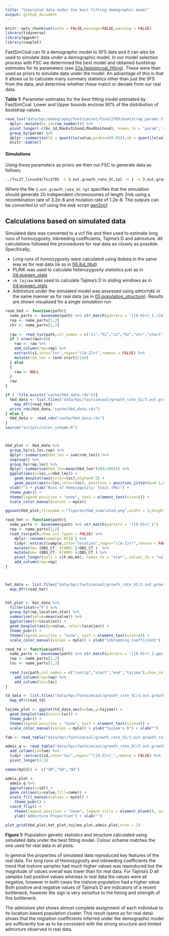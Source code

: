 ```yaml
---
title: "Simulated data under the best fitting demographic model"
output: github_document
---
```


```r
knitr::opts_chunk$set(echo = FALSE,message=FALSE,warning = FALSE)
library(tidyverse)
library(ggpubr)
library(cowplot)
```

FastSimCoal can fit a demographic model to SFS data and it can also be used to simulate data under a demographic model.  In our model selection process with FSC we determined the best model and obtained bootstrap estimates for its parameters (see [22a.fastsimcoal_fitting](22a.fastsimcoal_fitting.md)).  These were then used as priors to simulate data under the model.  An advantage of this is that it allows us to calculate many summary statistics other than just the SFS from the data, and determine whether these match or deviate from our real data. 


**Table 1:** Parameter estimates for the best fitting model estimated by FastSimCoal. Lower and Upper bounds enclose 90% of the distribution of bootstrap values.  
```r
read_tsv("data/hpc/demography/fastsimcoal/final2705/bootstrap_params.txt") %>%
  dplyr::mutate(bs_id=row_number()) %>% 
  pivot_longer(-c(bs_id,MaxEstLhood,MaxObsLhood), names_to = "param", values_to = "value") %>% 
  group_by(param) %>% 
  dplyr::summarise(lb = quantile(value,probs=c(0.05)),ub = quantile(value,probs=c(0.95))) %>% 
  knitr::kable()
```

#### Simulations

Using these parameters as priors we then run FSC to generate data as follows;

```bash
../fsc27_linux64/fsc2702 -t 3.out.growth_rate_SC.tpl -n 1 -e 3.out.growth_rate_SC.est  -E 10 -G x -c 0
```

Where the file `3.out.growth_rate_SC.tpl` specifies that the simulation should generate 20 independent chromosomes of length 2mb using a recombination rate of 3.2e-8 and mutation rate of 1.2e-8.  The outputs can be converted to vcf using the awk script [gen2vcf](data/hpc/fastsimcoal/gen2vcf.awk). 


## Calculations based on simulated data

Simulated data was converted to a vcf file and then used to estimate long runs of homozygosity, inbreeding coefficients, Tajima's D and admixture. All calculations followed the proceedures for real data as closely as possible.  Specifically;

- Long runs of homozygosity were calculated using ibdseq in the same way as for real data (ie as in [06.ibd_hbd](06.ibd_hbd.md))
- PLINK was used to calculate heterozygosity statistics just as in [04.popgen_stats](04.popgen_stats.md)
- `vk tajima` was used to calculate Tajima's D in sliding windows as in [04.popgen_stats](04.popgen_stats.md)
- Admixture under the simulated model was assessed using `ADMIXTURE` in the same manner as for real data (as in [05.population_structure](05.population_structure.md)). Results are shown visualised for a single simulation run


```r
read_hbd <- function(path){
  name_parts <- basename(path) %>% str_match(pattern = "([0-9]+)_1.([0-9]+)")
  rep <- name_parts[1,2]
  chr <- name_parts[1,3]
  
  raw <- read_tsv(path,col_names = c("s1","h1","s2","h2","chr","start","end","LOD"),show_col_types = FALSE) 
  if ( nrow(raw)>0){
    raw <- raw %>% 
    add_column(rep=rep) %>% 
    extract(s1,into="loc",regex="([A-Z]+)",remove = FALSE) %>% 
    mutate(roh_len = (end-start)/1e6)
  } else 
  {
    raw <- NULL
  }
  raw
}

if ( !file.exists("cache/hbd_data.rds")){
  hbd_data <- list.files("data/hpc/fastsimcoal/growth_rate_SC/3.out.growth_rate_SC/ibdseq/","*.hbd",full.names = TRUE) %>%
    map_dfr(read_hbd)
  write_rds(hbd_data,"cache/hbd_data.rds")
} else {
  hbd_data <- read_rds("cache/hbd_data.rds")
}
source("scripts/color_scheme.R")



hbd_plot <- hbd_data %>% 
  group_by(s1,loc,rep) %>% 
  dplyr::summarise(hbd_len = sum(roh_len)) %>% 
  ungroup() %>% 
  group_by(rep,loc) %>% 
  dplyr::summarise(hbd_len=mean(hbd_len*(309/300))) %>% 
  ggplot(aes(x=loc,y=hbd_len)) + 
    geom_boxplot(aes(color=loc),alpha=0.5) +
    geom_point(aes(x=loc,color=loc), position = position_jitter(w=0.1,h=0)) + 
  xlab("") + ylab("Runs of Homozygosity: Total (Mb)") +
  theme_pubr() +
  theme(legend.position = "none", text = element_text(size=8)) +
  scale_color_manual(values = myCol)

ggsave(hbd_plot,filename = "figures/hbd_simulated.png",width = 3,height = 3)
```


```r
read_het <- function(path){
  name_parts <- basename(path) %>% str_match(pattern = "([0-9]+)_1")
  rep <- name_parts[1,2]
  read_tsv(path,show_col_types = FALSE) %>% 
    dplyr::rename(sample=`#IID`) %>% 
    tidyr::extract(sample,into="location",regex="([A-Z]+)",remove = FALSE) %>% 
    mutate(Ho= (OBS_CT-`O(HOM)`)/OBS_CT )  %>% 
    mutate(He= (OBS_CT-`E(HOM)`)/OBS_CT ) %>% 
    pivot_longer(cols = c(F,Ho,He), names_to = "stat", values_to = "value") %>% 
    add_column(rep=rep)
}



het_data <- list.files("data/hpc/fastsimcoal/growth_rate_SC/3.out.growth_rate_SC/plink2/","*.het",full.names = TRUE) %>% 
  map_dfr(read_het)


het_plot <- het_data %>% 
  filter(stat=="F") %>% 
  group_by(rep,location,stat) %>% 
  summarise(value=mean(value)) %>% 
  ggplot(aes(x=location)) + 
  geom_boxplot(aes(y=value, color=location)) + 
  theme_pubr() +
  theme(legend.position = "none", text = element_text(size=8)) +
  scale_color_manual(values = myCol) + ylab("Inbreeding Coefficient") + xlab("")
```



```r
read_td <- function(path){
  name_parts <- basename(path) %>% str_match(pattern = "([0-9]+)_1.gen.vcf.gz_([A-Z]+)")
  rep <- name_parts[1,2]
  loc <- name_parts[1,3]
  
  read_tsv(path,col_names = c("contig","start","end","tajima"),show_col_types = FALSE) %>% 
    add_column(rep=rep) %>% 
    add_column(loc=loc)
}

td_data <- list.files("data/hpc/fastsimcoal/growth_rate_SC/3.out.growth_rate_SC/tajima/","*.td",full.names = TRUE) %>% 
  map_dfr(read_td)

tajima_plot <- ggplot(td_data,aes(x=loc,y=tajima)) + 
  geom_boxplot(aes(color=loc)) + 
  theme_pubr() +
  theme(legend.position = "none", text = element_text(size=8)) +
  scale_color_manual(values = myCol) + ylab("Tajima's D") + xlab("")
```


```r

fam <- read_table("data/hpc/fastsimcoal/growth_rate_SC/3.out.growth_rate_SC/admixture/3.out.growth_rate_SC_1_1.fam",col_names = FALSE) %>% pull(X2)

admix_q <- read_table("data/hpc/fastsimcoal/growth_rate_SC/3.out.growth_rate_SC/admixture/3.out.growth_rate_SC_ldpruned.3.Q",col_names = c("SO","IN","NO")) %>% 
  add_column(id=fam) %>% 
  tidyr::extract(id,into="loc",regex="^([A-Z]+)_",remove = FALSE) %>% 
  pivot_longer(1:3) 

names(myCol) <- c("IN","SO","NO")

admix_plot <- 
  admix_q %>% 
  ggplot(aes(x=id)) +
  geom_col(aes(y=value,fill=name)) +
  scale_fill_manual(values = myCol) +
    theme_pubr() +
  coord_flip() +
    theme(legend.position = "none", legend.title = element_blank(), axis.text.y = element_blank()) +
    ylab("Admixture Proportion") + xlab("")

```



```r
plot_grid(hbd_plot,het_plot,tajima_plot,admix_plot,nrow = 2)
```

**Figure 1:** Population genetic statistics and structure calculated using simulated data under the best fitting model. Colour scheme matches the one used for real data in all plots. 


In general the properties of simulated data reproduced key features of the real data.  For long runs of Homozygosity and inbreeding coefficients the trend that inshore samples had much higher values was reproduced but the magnitude of values overall was lower than for real data.  For Tajima's D all samples had positive values whereas in real data the values were all negative, however in both cases the inshore population had a higher value. Both positive and negative values of Tajima's D are indicators of a recent bottleneck, however the sign is very sensitive to the timing and strength of this bottleneck. 

The admixture plot shows almost complete assignment of each individual to its location-based population cluster. This result (same as for real data) shows that the migration coefficients inferred under the demographic model are sufficiently low as to be consistent with the strong structure and limited admixture observed in real data. 
